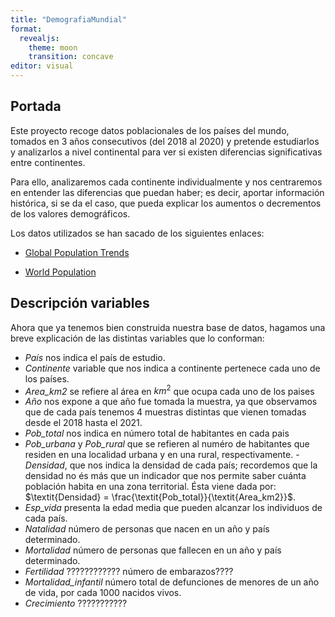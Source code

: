 ```yaml
---
title: "DemografiaMundial"
format: 
  revealjs:
    theme: moon
    transition: concave
editor: visual
---
```


## Portada

Este proyecto recoge datos poblacionales de los países del mundo, tomados en 3 años consecutivos (del 2018 al 2020) y pretende estudiarlos y analizarlos a nivel continental para ver si existen diferencias significativas entre continentes.

Para ello, analizaremos cada continente individualmente y nos centraremos en entender las diferencias que puedan haber; es decir, aportar información histórica, si se da el caso, que pueda explicar los aumentos o decrementos de los valores demográficos.

Los datos utilizados se han sacado de los siguientes enlaces:

-   [Global Population Trends](https://www.kaggle.com/datasets/alitaqi000/global-population-trends2016-2022)

-   [World Population](https://www.kaggle.com/datasets/iamsouravbanerjee/world-population-dataset)

## Descripción variables

Ahora que ya tenemos bien construida nuestra base de datos, hagamos una breve explicación de las distintas variables que lo conforman:

-   $\textit{País}$ nos indica el país de estudio.
-   $\textit{Continente}$ variable que nos indica a continente pertenece cada uno de los países.
-   $\textit{Area_km2}$ se refiere al área en $km^2$ que ocupa cada uno de los paises
-   $\textit{Año}$ nos expone a que año fue tomada la muestra, ya que observamos que de cada país tenemos 4 muestras distintas que vienen tomadas desde el 2018 hasta el 2021.
-   $\textit{Pob_total}$ nos indica en número total de habitantes en cada pais
-   $\textit{Pob_urbana}$ y $\textit{Pob_rural}$ que se refieren al numéro de habitantes que residen en una localidad urbana y en una rural, respectivamente. - $\textit{Densidad}$, que nos indica la densidad de cada país; recordemos que la densidad no és más que un indicador que nos permite saber cuánta población habita en una zona territorial. Ésta viene dada por: $\textit{Densidad} = \frac{\textit{Pob_total}}{\textit{Area_km2}}$.
-   $\textit{Esp_vida}$ presenta la edad media que pueden alcanzar los individuos de cada país.
-   $\textit{Natalidad}$ número de personas que nacen en un año y país determinado.
-   $\textit{Mortalidad}$ número de personas que fallecen en un año y país determinado.
-   $\textit{Fertilidad}$ ???????????? número de embarazos????
-   $\textit{Mortalidad_infantil}$ número total de defunciones de menores de un año de vida, por cada 1000 nacidos vivos.
-   $\textit{Crecimiento}$ ???????????
